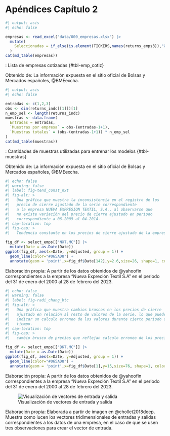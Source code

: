 # Apéndices Capítulo 2 {.unnumbered}

```r
#| output: asis
#| echo: false

empresas <- read_excel("data/000_empresas.xlsx") |>
  mutate(
    Seleccionadas = if_else(is.element(TICKERS,names(returns_emps3)),"X","")
  )
cat(md_table(empresas))
```

: Lista de empresas cotizadas {#tbl-emp_cotiz}

::: figure-caption
Obtenido de: La información expuesta en el sitio oficial de Bolsas y Mercados españoles, @BMEexcha.
:::

```r
#| output: asis
#| echo: false

entradas <- c(1,2,3)
obs <- dim(returns_indc[[1]])[1]
n_emp_sel <- length(returns_indc)
muestras <- data.frame(
  Entradas = entradas,
  `Muestras por empresa` = obs-(entradas-1+1),
  `Muestras totales` = (obs-(entradas-1+1)) * n_emp_sel
)
cat(md_table(muestras))
```

: Cantidades de muestras utilizadas para entrenar los modelos {#tbl-muestras}

::: figure-caption
Obtenido de: La información expuesta en el sitio oficial de Bolsas y Mercados españoles, @BMEexcha.
:::

```r
#| echo: false
#| warning: false
#| label: fig-tend_const_nxt
#| fig-alt: >
#|   Una gráfica que muestra la inconsistencia en el registro de los 
#|   precio de cierre ajustado de la serie correspondiente 
#|   a la empresa NUEVA EXPRESION TEXTIL, S.A., al observarse que 
#|   no existe variación del precio de cierre ajustado en periodo 
#|   correspondiente a 06-2009 al 04-2014.
#| cap-location: top
#| fig-cap: >
#|   Tendencia constante en los precios de cierre ajustado de la empresa "Nueva Expreción Textil S.A"

fig_df <- select_emps[["NXT.MC"]] |>
  mutate(Date = as.Date(Date))
ggplot(fig_df, aes(x=Date, y=Adjusted, group = 1)) +
  geom_line(color="#065AD8") +
  annotate(geom = 'point',x=fig_df$Date[142],y=2.6,size=26, shape=1, color="red")
```

::: figure-caption
Elaboración propia: A partir de los datos obtenidos de @yahoofin correspondientes a la empresa "Nueva Expreción Textil S.A" en el periodo del 31 de enero del 2000 al 28 de febrero del 2023.
:::

```r
#| echo: false
#| warning: false
#| label: fig-radi_chang_btc
#| fig-alt: >
#|   Una gráfica que muestra cambios bruscos en los precios de cierre 
#|   ajustado en relación al resto de valores de la serie, lo que puede 
#|   indicar un calculo erroneo de los valores durante cierto periodo de 
#|   tiempo.
#| cap-location: top
#| fig-cap: >
#|   cambio brusco de precios que reflejan calculo erroneo de los precios de cierre ajustado, "BANKINTER,S.A."

fig_df <- select_emps[["BKT.MC"]] |>
  mutate(Date = as.Date(Date))
ggplot(fig_df, aes(x=Date, y=Adjusted, group = 1)) +
  geom_line(color="#065AD8") +
  annotate(geom = 'point',x=fig_df$Date[1],y=15,size=76, shape=1, color="red")
```

::: figure-caption
Elaboración propia: A partir de los datos obtenidos de @yahoofin correspondientes a la empresa "Nueva Expreción Textil S.A" en el periodo del 31 de enero del 2000 al 28 de febrero del 2023.
:::

![Visualización de vectores de entrada y salida](images/a2_muestras.gif "Visualización de vectores de entrada y salida"){#fig-muestras}

::: figure-caption
Elaboración propia: Elaborada a partir de imagen en @chollet2018deep. Muestra como lucen los vectores tridimensionales de entradas y salidas correspondientes a los datos de una empresa, en el caso de que se usen tres observaciones para crear el vector de entrada.
:::
